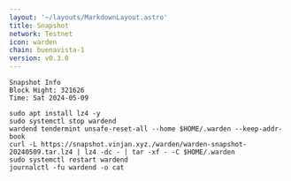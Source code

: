 ```yaml
---
layout: '~/layouts/MarkdownLayout.astro'
title: Snapshot
network: Testnet
icon: warden
chain: buenavista-1
version: v0.3.0
---
```

```
Snapshot Info
Block Hight: 321626
Time: Sat 2024-05-09
```

```
sudo apt install lz4 -y
sudo systemctl stop wardend
wardend tendermint unsafe-reset-all --home $HOME/.warden --keep-addr-book
curl -L https://snapshot.vinjan.xyz./warden/warden-snapshot-20240509.tar.lz4 | lz4 -dc - | tar -xf - -C $HOME/.warden
sudo systemctl restart wardend
journalctl -fu wardend -o cat
```
